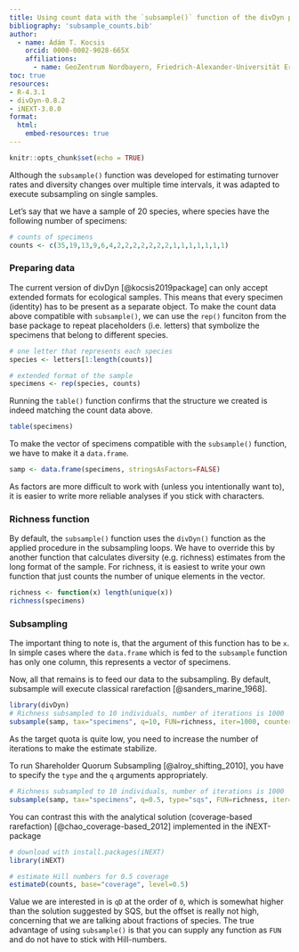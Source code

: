 ```yaml
---
title: Using count data with the `subsample()` function of the divDyn package.
bibliography: 'subsample_counts.bib'
author:
  - name: Ádám T. Kocsis 
    orcid: 0000-0002-9028-665X
    affiliations:
      - name: GeoZentrum Nordbayern, Friedrich-Alexander-Universität Erlangen-Nürnberg, Loewenichstr. 28, D-91054, Erlangen, Germany
toc: true
resources:
- R-4.3.1
- divDyn-0.8.2
- iNEXT-3.0.0
format:
  html:
    embed-resources: true
---
```


::: {#resources}
:::

```r
knitr::opts_chunk$set(echo = TRUE)
```

Although the ``subsample()`` function was developed for estimating turnover rates and diversity changes over multiple time intervals, it was adapted to execute subsampling on single samples.


Let's say that we have a sample of 20 species, where species have the following number of specimens:

```r
# counts of specimens
counts <- c(35,19,13,9,6,4,2,2,2,2,2,2,2,1,1,1,1,1,1,1)
```

### Preparing data

The current version of divDyn [@kocsis2019package] can only accept extended formats for ecological samples. This means that every specimen (identity) has to be present as a separate object. To make the count data above compatible with ``subsample()``, we can use the ``rep()`` funciton from the base package to repeat placeholders (i.e. letters) that symbolize the specimens that belong to different species. 

```r
# one letter that represents each species
species <- letters[1:length(counts)]

# extended format of the sample
specimens <- rep(species, counts)
```

Running the ``table()`` function confirms that the structure we created is indeed matching the count data above. 

```r
table(specimens)
```

To make the vector of specimens compatible with the ``subsample()`` function, we have to make it a ``data.frame``.

```r
samp <- data.frame(specimens, stringsAsFactors=FALSE)
```

As factors are more difficult to work with (unless you intentionally want to), it is easier to write more reliable analyses if you stick with characters.

### Richness function

By default, the ``subsample()`` function uses the ``divDyn()`` function as the applied procedure in the subsampling loops. We have to override this by another function that calculates diversity (e.g. richness) estimates from the long format of the sample. For richness, it is easiest to write your own function that just counts the number of unique elements in the vector.

```r
richness <- function(x) length(unique(x))
richness(specimens)
```

### Subsampling

The important thing to note is, that the argument of this function has to be ``x``. In simple cases where the ``data.frame`` which is fed to the ``subsample`` function has only one column, this represents a vector of specimens.

Now, all that remains is to feed our data to the subsampling. By default, subsample will execute classical rarefaction [@sanders_marine_1968]. 

```r
library(divDyn)
# Richness subsampled to 10 individuals, number of iterations is 1000
subsample(samp, tax="specimens", q=10, FUN=richness, iter=1000, counter=F)
```

As the target quota is quite low, you need to increase the number of iterations to make the estimate stabilize.

To run Shareholder Quorum Subsampling [@alroy_shifting_2010], you have to specify the ``type`` and the ``q`` arguments appropriately.

```r
# Richness subsampled to 10 individuals, number of iterations is 1000
subsample(samp, tax="specimens", q=0.5, type="sqs", FUN=richness, iter=1000, counter=F)
```

You can contrast this with the analytical solution (coverage-based rarefaction) [@chao_coverage-based_2012]  implemented in the iNEXT-package

```r
# download with install.packages(iNEXT)
library(iNEXT)

# estimate Hill numbers for 0.5 coverage
estimateD(counts, base="coverage", level=0.5)
```

Value we are interested in is ``qD`` at the order of ``0``, which is somewhat higher than the solution suggested by SQS, but the offset is really not high, concerning that we are talking about fractions of species. The true advantage of using ``subsample()`` is that you can supply any function as ``FUN`` and do not have to stick with Hill-numbers.


